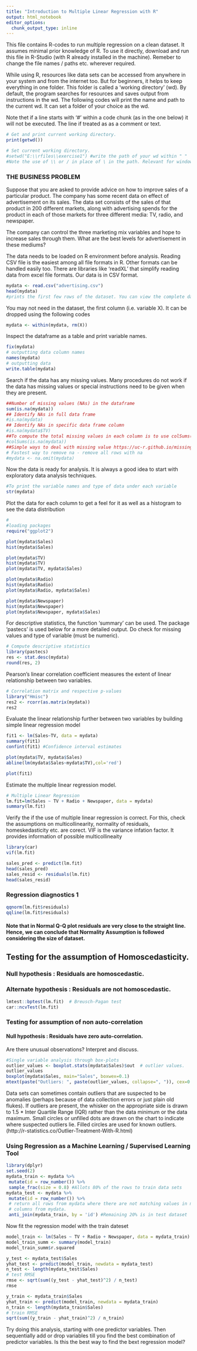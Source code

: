 ---
title: "Introduction to Multiple Linear Regression with R"
output: html_notebook
editor_options: 
  chunk_output_type: inline
---
This file contains R-codes to run multiple regression on a clean dataset. It assumes minimal prior knowledge of R. To use it directly, download and run this file in R-Studio (with R already installed in the machine). Remeber to change the file names / paths etc. wherever required.    

While using R, resources like data sets can be accessed from anywhere in your system and from the internet too. But for beginners, it helps to keep everything in one folder. This folder is called a 'working directory' (wd). By default, the program searches for resources and saves output from instructions in the wd. The following codes will print the name and path to the current wd. It can set a folder of your choice as the wd.     

Note thet if a line starts with '#' within a code chunk (as in the one below) it will not be executed. The line if treated as as a comment or text.  

```{r}
# Get and print current working directory.
print(getwd())

# Set current working directory.
#setwd("E:\\rfiles\\exercise1") #write the path of your wd within " " 
#Note the use of \\ or / in place of \ in the path. Relevant for windows systems
```
### THE BUSINESS PROBLEM  
Suppose that you are asked to provide advice on how to improve sales of a particular product. The company has some recent data on effect of advertisement on its sales. The data set consists of the sales of that product in 200 different markets, along with advertising spends for the product in each of those markets for three different media: TV, radio, and newspaper.   

The company can control the three marketing mix variables and hope to increase sales through them. What are the best levels for advertisement in these mediums?   


The data needs to be loaded on R environment before analysis. Reading CSV file is the easiest among all file formats in R. Other formats can be handled easily too. There are libraries like 'readXL' that simplify reading data from excel file formats. Our data is in CSV format.  

```{r}
mydata <- read.csv("advertising.csv")
head(mydata) 
#prints the first few rows of the dataset. You can view the complete dataset on a spreadsheet by double clicking on the file name in the environment window
```
You may not need in the dataset, the first column (i.e. variable X). It can be dropped using the following codes 

```{r}
mydata <- within(mydata, rm(X))
```
Inspect the dataframe as a table and print variable names. 
```{r}
fix(mydata)
# outputting data column names
names(mydata)
# outputting data
write.table(mydata)
```
Search if the data has any missing values. Many procedures do not work if the data has missing values or special instructions need to be given when they are present.
```{r}
##Number of missing values (NAs) in the dataframe
sum(is.na(mydata))
## Identify NAs in full data frame
#is.na(mydata)
## Identify NAs in specific data frame column
#is.na(mydata$TV)
##To compute the total missing values in each column is to use colSums()
#colSums(is.na(mydata))
##Simple ways to deal with missing value https://uc-r.github.io/missing_values
# Fastest way to remove na - remove all rows with na
#mydata <- na.omit(mydata)
```
Now the data is ready for analysis. It is always a good idea to start with exploratory data analysis techniques. 
```{r}
#To print the variable names and type of data under each variable
str(mydata)
```
Plot the data for each column to get a feel for it as well as a histogram to see the data distribution
```{r}
# 
#loading packages
require("ggplot2")

plot(mydata$Sales)
hist(mydata$Sales)

plot(mydata$TV)
hist(mydata$TV)
plot(mydata$TV, mydata$Sales)

plot(mydata$Radio)
hist(mydata$Radio)
plot(mydata$Radio, mydata$Sales)

plot(mydata$Newspaper)
hist(mydata$Newspaper)
plot(mydata$Newspaper, mydata$Sales)
```

For descriptive statistics, the function 'summary' can be used. The package 'pastecs' is used below for a more detailed output. Do check for missing values and type of variable (must be numeric). 
```{r}
# Compute descriptive statistics
library(pastecs)
res <- stat.desc(mydata)
round(res, 2)
```
Pearson's linear correlation coefficient measures the extent of linear relationship between two variables. 
```{r}
# Correlation matrix and respective p-values
library("Hmisc")
res2 <- rcorr(as.matrix(mydata))
res2
```


Evaluate the linear relationship further between two variables by building simple linear regression model
```{r}
fit1 <- lm(Sales~TV, data = mydata)
summary(fit1)
confint(fit1) #Confidence interval estimates

plot(mydata$TV, mydata$Sales)
abline(lm(mydata$Sales~mydata$TV),col='red')

plot(fit1)
```
Estimate the multiple linear regression model. 
```{r}
# Multiple Linear Regression
lm.fit=lm(Sales ~ TV + Radio + Newspaper, data = mydata)
summary(lm.fit)
```

Verify the if the use of multiple linear regression is correct. For this, check the assumptions on multicollinearity, normality of residuals, homeskedasticity etc. are corect. 
VIF is the variance infation factor. It provides information of possible multicollineaity
```{r}
library(car)
vif(lm.fit)
```

```{r}
sales_pred <- predict(lm.fit)
head(sales_pred)
sales_resid <- residuals(lm.fit)
head(sales_resid)

```
### Regression diagnostics 1

```{r}
qqnorm(lm.fit$residuals)
qqline(lm.fit$residuals)

```
#### Note that in Normal Q-Q plot residuals are very close to the straight line. Hence, we can conclude that Normality Assumption is followed considering the size of dataset.

## Testing for the assumption of Homoscedasticity. 
### Null hypothesis : Residuals are homoscedastic.
### Alternate hypothesis : Residuals are not homoscedastic.

```{r}
lmtest::bptest(lm.fit)  # Breusch-Pagan test
car::ncvTest(lm.fit)
```

### Testing for assumption of non auto-correlation
#### Null hypothesis : Residuals have zero auto-correlation.


Are there unusual observations? Interpret and discuss.

```{r}
#Single variable analysis through box-plots
outlier_values <- boxplot.stats(mydata$Sales)$out  # outlier values.
outlier_values
boxplot(mydata$Sales, main="Sales", boxwex=0.1)
mtext(paste("Outliers: ", paste(outlier_values, collapse=", ")), cex=0.6)
```
Data sets can sometimes contain outliers that are suspected to be anomalies (perhaps because of data collection errors or just plain old flukes). If outliers are present, the whisker on the appropriate side is drawn to 1.5 * Inter Quartile Range (IQR) rather than the data minimum or the data maximum. Small circles or unfilled dots are drawn on the chart to indicate where suspected outliers lie. Filled circles are used for known outliers. (http://r-statistics.co/Outlier-Treatment-With-R.html)


### Using Regression as a Machine Learning / Supervised Learning Tool
```{r}
library(dplyr)
set.seed(2)
mydata_train <- mydata %>%
 mutate(id = row_number()) %>%
 sample_frac(size = 0.8) #Allots 80% of the rows to train data sets
mydata_test <- mydata %>%
 mutate(id = row_number()) %>%
 # return all rows from mydata where there are not matching values in mydata_train, keeping just
 # columns from mydata.
 anti_join(mydata_train, by = 'id') #Remaining 20% is in test dataset
```

Now fit the regression model with the train dateset
```{r}
model_train <- lm(Sales ~ TV + Radio + Newspaper, data = mydata_train)
model_train_summ <- summary(model_train)
model_train_summ$r.squared
```

```{r}
y_test <- mydata_test$Sales
yhat_test <- predict(model_train, newdata = mydata_test)
n_test <- length(mydata_test$Sales)
# test RMSE
rmse <- sqrt(sum((y_test - yhat_test)^2) / n_test)
rmse
```

```{r}
y_train <- mydata_train$Sales
yhat_train <- predict(model_train, newdata = mydata_train)
n_train <- length(mydata_train$Sales)
# train RMSE
sqrt(sum((y_train - yhat_train)^2) / n_train)
```
Try doing this analysis, starting with one predictor variables. Then sequentially add or drop variables till you find the best combination of predictor variables. Is this the best way to find the bext regression model?


